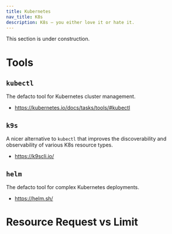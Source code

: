 ```yaml
---
title: Kubernetes
nav_title: K8s
description: K8s — you either love it or hate it.
---
```


<Note type="warning" fill>
  This section is under construction.
</Note>

# Tools

## `kubectl`

The defacto tool for Kubernetes cluster management.

- https://kubernetes.io/docs/tasks/tools/#kubectl

## `k9s`

A nicer alternative to `kubectl` that improves the discoverability
and observability of various K8s resource types.

- https://k9scli.io/

## `helm`

The defacto tool for complex Kubernetes deployments.

- https://helm.sh/

# Resource Request vs Limit
